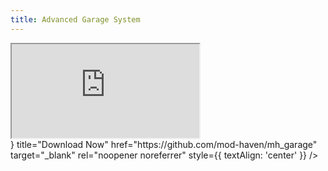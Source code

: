 ```yaml
---
title: Advanced Garage System
---
```



<div style={{  
    position: 'relative',  
    width: '100%',  
    maxWidth: '800px', 
    paddingBottom: '56.25%',  
    height: 0,  
    overflow: 'hidden', 
    margin: '0 auto', 
    borderRadius: '8px' 
}}> 
    <iframe  
        src="https://www.youtube.com/embed/OFCYmE3cen8?si=oBqxAYs24oWNNGrt"  
        title="MH Garage Demo Video"  
        style={{ position: 'absolute', top: 0, left: 0, width: '100%', height: '100%', border: 0 }}  
        allow="accelerometer; autoplay; clipboard-write; encrypted-media; gyroscope; picture-in-picture; web-share"  
        referrerPolicy="strict-origin-when-cross-origin"  
        allowFullScreen> 
    </iframe> 
</div> 
 
<div style={{  
    display: 'flex',  
    justifyContent: 'center',  
    alignItems: 'center',
    width: '100%',
    marginTop: '20px'
}}> 
    <Card  
        icon={<FaShoppingBasket />}  
        title="Download Now"  
        href="https://github.com/mod-haven/mh_garage"  
        target="_blank"  
        rel="noopener noreferrer"  
        style={{ textAlign: 'center' }}  
    /> 
</div>
